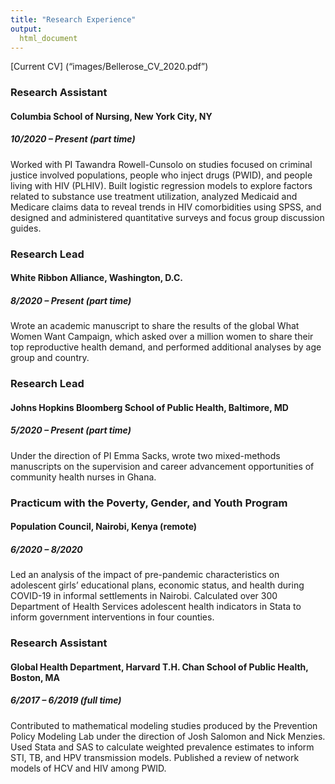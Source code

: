 ```yaml
---
title: "Research Experience"
output:
  html_document
---
```



[Current CV] ("images/Bellerose_CV_2020.pdf")




### Research Assistant
#### Columbia School of Nursing, New York City, NY
##### 10/2020 – Present (part time)

Worked with PI Tawandra Rowell-Cunsolo on studies focused on criminal justice involved populations, people who inject drugs (PWID), and people living with HIV (PLHIV). Built logistic regression models to explore factors related to substance use treatment utilization, analyzed Medicaid and Medicare claims data to reveal trends in HIV comorbidities using SPSS, and designed and administered quantitative surveys and focus group discussion guides.


### Research Lead 
#### White Ribbon Alliance, Washington, D.C.
##### 8/2020 – Present (part time)

Wrote an academic manuscript to share the results of the global What Women Want Campaign, which asked over a million women to share their top reproductive health demand, and performed additional analyses by age group and country.


### Research Lead 
#### Johns Hopkins Bloomberg School of Public Health, Baltimore, MD
##### 5/2020 – Present	(part time)

Under the direction of PI Emma Sacks, wrote two mixed-methods manuscripts on the supervision and career advancement opportunities of community health nurses in Ghana.


### Practicum with the Poverty, Gender, and Youth Program
#### Population Council, Nairobi, Kenya (remote)
##### 6/2020 – 8/2020	

Led an analysis of the impact of pre-pandemic characteristics on adolescent girls’ educational plans, economic status, and health during COVID-19 in informal settlements in Nairobi. Calculated over 300 Department of Health Services adolescent health indicators in Stata to inform government interventions in four counties. 


### Research Assistant
#### Global Health Department, Harvard T.H. Chan School of Public Health, Boston, MA
##### 6/2017 – 6/2019	(full time)

Contributed to mathematical modeling studies produced by the Prevention Policy Modeling Lab under the direction of Josh Salomon and Nick Menzies. Used Stata and SAS to calculate weighted prevalence estimates to inform STI, TB, and HPV transmission models. Published a review of network models of HCV and HIV among PWID. 